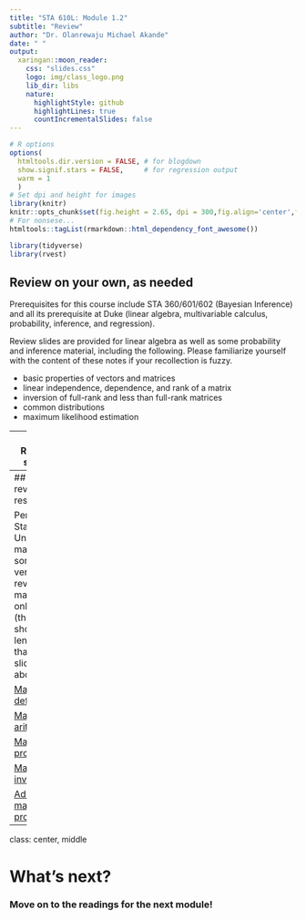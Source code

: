 ```yaml
---
title: "STA 610L: Module 1.2"
subtitle: "Review"
author: "Dr. Olanrewaju Michael Akande"
date: " "
output:
  xaringan::moon_reader:
    css: "slides.css"
    logo: img/class_logo.png
    lib_dir: libs
    nature:
      highlightStyle: github
      highlightLines: true
      countIncrementalSlides: false
---
```


```r
# R options
options(
  htmltools.dir.version = FALSE, # for blogdown
  show.signif.stars = FALSE,     # for regression output
  warm = 1
  )
# Set dpi and height for images
library(knitr)
knitr::opts_chunk$set(fig.height = 2.65, dpi = 300,fig.align='center',fig.show='hold',size='footnotesize', small.mar=TRUE) 
# For nonsese...
htmltools::tagList(rmarkdown::html_dependency_font_awesome())
```

```r
library(tidyverse)
library(rvest)
```



## Review on your own, as needed

Prerequisites for this course include STA 360/601/602 (Bayesian Inference) and all its prerequisite at Duke (linear algebra, multivariable calculus, probability, inference, and regression).

Review slides are provided for linear algebra as well as some probability and inference material, including the following. Please familiarize yourself with the content of these notes if your recollection is fuzzy.

- basic properties of vectors and matrices
- linear independence, dependence, and rank of a matrix
- inversion of full-rank and less than full-rank matrices
- common distributions
- maximum likelihood estimation


---
## Review slides

[Basics: vectors and matrices](https://ids-610l-s21.github.io/Course-Website/slides/1-2-review-1.html)

[Linear dependence and rank](https://ids-610l-s21.github.io/Course-Website/slides/1-2-review-2.html)

[Determinants and inverses](https://ids-610l-s21.github.io/Course-Website/slides/1-2-review-3.html)

[Random vectors and matrices](https://ids-610l-s21.github.io/Course-Website/slides/1-2-review-4.html)

[Important distributions](https://ids-610l-s21.github.io/Course-Website/slides/1-2-review-5.html)

[Maximum likelihood](https://ids-610l-s21.github.io/Course-Website/slides/1-2-review-6.html)


---
## Other review resources

Penn State University maintains some very nice review materials online (these are shorter in length than the slides above.)

[Matrix definitions](https://onlinecourses.science.psu.edu/statprogram/reviews/matrix-algebra/definitions)

[Matrix arithmetic](https://onlinecourses.science.psu.edu/statprogram/reviews/matrix-algebra/arithmetic)

[Matrix properties](https://onlinecourses.science.psu.edu/statprogram/reviews/matrix-algebra/properties)

[Matrix inverse](https://onlinecourses.science.psu.edu/statprogram/reviews/matrix-algebra/inverse)

[Advanced matrix properties](https://onlinecourses.science.psu.edu/statprogram/reviews/matrix-algebra/advanced-properties)




---

class: center, middle

# What's next? 

### Move on to the readings for the next module!




